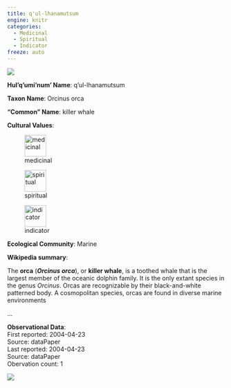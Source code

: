 ```yaml
---
title: q'ul-lhanamutsum
engine: knitr
categories:
  - Medicinal
  - Spiritual
  - Indicator
freeze: auto
---
```

![](https://inaturalist-open-data.s3.amazonaws.com/photos/153239969/medium.jpg){fig-alt="q'ul-lhanamutsum - killer whale"}

**Hul'q'umi'num' Name**: q'ul-lhanamutsum



**Taxon Name**: Orcinus orca

**"Common" Name**: killer whale

**Cultural Values**:  

::: {layout-nrow=1 style="width:60%"}
![medicinal](/files/medicinal.svg){width=50px}

![spiritual](/files/spiritual.svg){width=50px}

![indicator](/files/indicator.svg){width=50px}
:::

**Ecological Community**: Marine

**Wikipedia summary**:  
<link rel="mw-deduplicated-inline-style" href="mw-data:TemplateStyles:r1033289096" />
<p class="mw-empty-elt">



</p>
<p>The <b>orca</b> (<i><b>Orcinus orca</b></i>), or <b>killer whale</b>, is a toothed whale that is the largest member of the oceanic dolphin family. It is the only extant species in the genus <i>Orcinus</i>. Orcas are recognizable by their black-and-white patterned body. A cosmopolitan species, orcas are found in diverse marine environments</p>...

**Observational Data**:   
First reported: 2004-04-23  
Source: dataPaper  
Last reported: 2004-04-23  
Source: dataPaper  
Obervation count: 1

![](community_dist.png)
